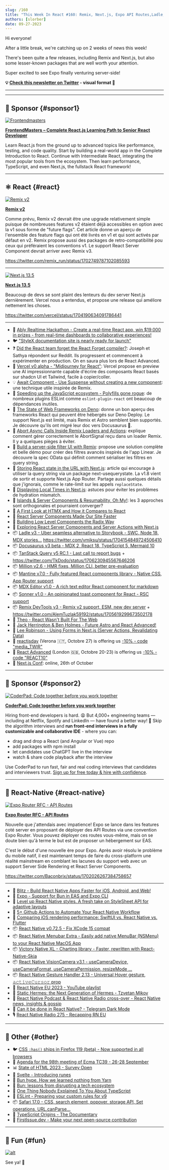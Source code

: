 ```yaml
---
slug: /160
title: "This Week In React #160: Remix, Next.js, Expo API Routes,Ladle, MDXEditor, Sonner, Docusaurus, AbortController, Query String, Menubar, VisionCamera, Victory Native XL, Bun, ESLint, TC39..."
authors: [slorber]
date: 09-27-2023
---
```


Hi everyone!

After a little break, we're catching up on 2 weeks of news this week!

There's been quite a few releases, including Remix and Next.js, but also some lesser-known packages that are well worth your attention.

Super excited to see Expo finally venturing server-side!

<!-- truncate -->

**💡 [Check this newsletter on Twitter](https://slo.im/thread) - visual format 🎨**

---


<Support />

---

## 💸 Sponsor {#sponsor1}

[![Frontendmasters](/emails/issues/158/frontendmasters.jpg)](https://frontendmasters.com/learn/react/?utm_source=newsletter&utm_medium=thisweekinreact&utm_campaign=reactpath)

**[FrontendMasters – Complete React.js Learning Path to Senior React Developer](https://frontendmasters.com/learn/react/?utm_source=newsletter&utm_medium=thisweekinreact&utm_campaign=reactpath)**

Learn React.js from the ground up to advanced topics like performance, testing, and code quality. Start by building a real-world app in the Complete Introduction to React. Continue with Intermediate React, integrating the most popular tools from the ecosystem. Then learn performance, TypeScript, and even Next.js, the fullstack React framework!

---

## ⚛️ React {#react}

[![Remix v2](/emails/issues/160/remix-v2.jpg)](https://remix.run/blog/remix-v2)

[**Remix v2**](https://remix.run/blog/remix-v2)

Comme prévu, Remix v2 devrait être une upgrade relativement simple puisque de nombreuses features v2 étaient déjà accessibles en option avec la v1 sous forme de "future flags". Cet article donne un aperçu de l'ensemble des feature flags qui ont été livrés en v1 et qui sont activés par défaut en v2. Remix propose aussi des packages de retro-compatibilité pou ceux qui préféraient les conventions v1. Le support React Server Component devrait arriver avec Remix v3.

https://twitter.com/remix_run/status/1702749787102085593

---

[![Next.js 13.5](/emails/issues/160/next-13.5.jpg)](https://remix.run/blog/remix-v2)

[**Next.js 13.5**](https://nextjs.org/blog/next-13-5)

Beaucoup de devs se sont plaint des lenteurs du dev server Next.js dernièrement. Vercel nous a entendus, et propose une release qui améliore nettement les choses.

https://twitter.com/vercel/status/1704190634091786441

---

- 💸 [Ably Realtime Hackathon - Create a real-time React app, win $19,000 in prizes - from real-time dashboards to collaborative experiences!](https://ably.devpost.com/?utm_campaign=23-hackathon&utm_source=thisweekinreact&utm_medium=referral)
- 🐦 ["StyleX documentation site is nearly ready for launch"](https://twitter.com/naman34/status/1703576411330810282)
- ❓ [Did the React team forget the React Forget compiler?](https://www.reddit.com/r/reactjs/comments/16nnh4z/did_the_react_team_forget_the_react_forget/): Joseph et Sathya répondent sur Reddit. Ils progressent et commencent à expérimenter en production. On en saura plus lors de React Advanced.
- 👀 [Vercel v0 alpha - "Midjourney for React"](https://v0.dev/): Vercel propose en preview une AI impressionnante capable d'écrire des composants React basés sur shadcn UI et Tailwind, facile à copier/coller.
- 💡 [Await Component - Use Suspense without creating a new component](https://buildui.com/recipes/await-component): une technique utile inspirée de Remix.
- 📜 [Speeding up the JavaScript ecosystem - Polyfills gone rogue](https://marvinh.dev/blog/speeding-up-javascript-ecosystem-part-6/): de nombreux plugins ESLint comme `eslint-plugin-react` ont beaucoup de dépendances inutiles.
- 📜 [The State of Web Frameworks on Deno](https://deno.com/blog/web-frameworks-on-deno): donne un bon aperçu des frameworks React qui peuvent être hébergés sur Deno Deploy. Le support Next.js est limité, mais Remix et Astro semblent bien supportés. Je découvre qu'ils ont migré leur doc vers Docusaurus 🥲.
- 📜 [Abort Async Calls Inside Remix Loaders and Actions](https://sergiodxa.com/tutorials/abort-async-calls-inside-remix-loaders-and-actions): explique comment gérer correctement le AbortSignal reçu dans un loader Remix. Il y a quelques pièges à éviter.
- 📜 [Build a server-side filter UI with Remix](https://www.jacobparis.com/content/remix-filter-bar): propose une solution complète et belle démo pour créer des filtres avancés inspirés de l'app Linear. Je découvre la spec OData qui définit comment sérialiser les filtres en query string.
- 📜 [Storing React state in the URL with Next.js](https://francoisbest.com/posts/2023/storing-react-state-in-the-url-with-nextjs): article qui encourage à utiliser la query string via un package next-usequerystate. La v1.8 vient de sortir et supporte Next.js App Router. Partage aussi quelques détails que j'ignorais, comme le rate-limit sur les appels `replaceState`.
- 📜 [Displaying Local Times in Next.js](https://francoisbest.com/posts/2023/displaying-local-times-in-nextjs): astuces pour éviter les problèmes de hydration mismatch.
- 📜 [Islands & Server Components & Resumability, Oh My!](https://dev.to/this-is-learning/islands-server-components-resumability-oh-my-319d): les 3 approches sont orthogonales et pourraient converger?
- 📜 [A First Look at HTMX and How it Compares to React](https://www.builder.io/blog/htmx-vs-react)
- 📜 [React Server Components Made Our Site Faster](https://frigade.com/blog/bundle-size-reduction-with-rsc-and-frigade)
- 📜 [Building Low Level Components the Radix Way](https://alexkondov.com/building-low-level-components-the-radix-way/)
- 📜 [Exploring React Server Components and Server Actions with Next.js](https://www.antstack.com/blog/exploring-react-server-components-and-server-actions-with-next-js/)
- 📦 [Ladle v3 - Uber seamless alternative to Storybook - SWC, Node 18, MDX stories...](https://ladle.dev/blog/ladle-v3/) https://twitter.com/vmiksu/status/1704154849724506410
- 📦 [Docusaurus v3 beta - MDX 2, React 18, TypeScript 5, Mermaid 10](https://github.com/facebook/docusaurus/discussions/9312)
- 📦 [TanStack Query v5 RC.1 - Last call to report bugs](https://github.com/TanStack/query/releases/tag/v5.0.0-rc.1) + https://twitter.com/TkDodo/status/1706230945567646206
- 📦 [Million v2.6 - HMR fixes, Million CLI, better pre-evaluation](https://github.com/aidenybai/million/releases/tag/v2.6.0)
- 📦 [Mantine v7.0 - Fully featured React components library - Native CSS, App Router support](https://mantine.dev/changelog/7-0-0/)
- 📦 [MDX Editor v1.0 - A rich text editor React component for markdown](https://github.com/mdx-editor/editor)
- 📦 [Sonner v1.0 - An opinionated toast component for React - RSC support](https://sonner.emilkowal.ski/)
- 📦 [Remix DevTools v3 - Remix v2 support, ESM, new dev server](https://github.com/Code-Forge-Net/Remix-Dev-Tools/releases/tag/v3.0.0) + https://twitter.com/AlemTuzlak59192/status/1705619299673502178
- 🎥 [Theo - React Wasn't Built For The Web](https://www.youtube.com/watch?v=Y12sGu8-qFE&t=2s)
- 🎥 [Jack Herrington & Ben Holmes - Future Astro and React Advanced!](https://www.youtube.com/watch?v=sbiuZj2s5fs)
- 🎥 [Lee Robinson - Using Forms in Next.js (Server Actions, Revalidating Data)](https://www.youtube.com/watch?v=dDpZfOQBMaU)
- 👥 [reactjsday](https://2023.reactjsday.it/) (Verona 🇮🇹, Octobre 27) is offering us [\-10% - code "media_TWIR"](https://ti.to/grusp/reactjsday-2023/discount/media_TWIR)
- 👥 [React Advanced](https://reactadvanced.com/?utm_source=email&utm_medium=thisweekinreact) (London 🇬🇧, Octobre 20-23) is offering us [\-10% - code "REACT10"](https://ti.to/gitnation/react-advanced-london-2023/discount/REACT10)
- 👥 [Next.js Conf](https://nextjs.org/conf): online, 26th of October

<SubscribeFormEmbed placement="middle" />

---

## 💸 Sponsor {#sponsor2}

[![CoderPad: Code together before you work together](/emails/issues/154/coderpad.png)](https://coderpad.io/?utm_medium=3pmedia&utm_source=ThisWeekInReact&utm_campaign=23-Q3-3PMedia-ThisWeekInReact-ACQ-All-Global-Newsletter)

[**CoderPad: Code together before you work together**](https://coderpad.io/?utm_medium=3pmedia&utm_source=ThisWeekInReact&utm_campaign=23-Q3-3PMedia-ThisWeekInReact-ACQ-All-Global-Newsletter)

Hiring front-end developers is hard. 😩 But 4,000+ engineering teams — including at Netflix, Spotify and LinkedIn — have found a better way! 🤠 Skip the algorithm interviews and **run front-end interviews in a fully customizable and collaborative IDE** - where you can:

- drag and drop a React (and Angular or Vue) repo
- add packages with npm install
- let candidates use ChatGPT live in the interview
- watch & share code playback after the interview

Use CoderPad to run fast, fair and real coding interviews that candidates and interviewers trust. [Sign up for free today & hire with confidence](https://coderpad.io/?utm_medium=3pmedia&utm_source=ThisWeekInReact&utm_campaign=23-Q3-3PMedia-ThisWeekInReact-ACQ-All-Global-Newsletter).

---

## 📱 React-Native {#react-native}

[![Expo Router RFC - API Routes](/emails/issues/160/expo-api-routes.jpg)](https://blog.expo.dev/rfc-api-routes-cce5a3b9f25d)

[**Expo Router RFC - API Routes**](https://blog.expo.dev/rfc-api-routes-cce5a3b9f25d)

Nouvelle que j'attendais avec impatience! Expo se lance dans les features coté server en proposant de déployer des API Routes via une convention Expo Router. Vous pouvez déployer ces routes vous-même, mais on se doute bien qu'à terme le but est de proposer un hébergement sur EAS.

C'est le début d'une nouvelle ère pour Expo. Après avoir résolu le problème du mobile natif, il est maintenant temps de faire du cross-platform une réalité mainstream en comblant les lacunes du support web avec un support Server Side Rendering et React Server Components.

https://twitter.com/Baconbrix/status/1702026267384758657

---

- 💸 [Blitz - Build React Native Apps Faster for iOS, Android, and Web!](https://www.blitz-rn.com/)
- 👀 [Expo - Support for Bun in EAS and Expo CLI](https://expo.dev/changelog/2023/09-25-eas-bun-support)
- 📜 [Level up React Native styles. A fresh take on StyleSheet API for adaptive layouts](https://www.reactnativecrossroads.com/posts/level-up-react-native-styles)
- 📜 [5+ Github Actions to Automate Your React Native Workflow](https://elazizi.com/posts/5-github-actions-to-automate-your-react-native-workflow/)
- 📜 [Comparing iOS rendering performance: SwiftUI vs. React Native vs. Flutter](https://blog.theodo.com/2023/09/ios-rendering-performance/)
- 📦 [React Native v0.72.5 - Fix XCode 15 compat](https://github.com/facebook/react-native/releases/tag/v0.72.5)
- 📦 [React Native Menubar Extra - Easily add native MenuBar (NSMenu) to your React Native MacOS App](https://github.com/okwasniewski/react-native-menubar-extra)
- 📦 [Victory Native XL - Charting library - Faster, rewritten with React-Native-Skia](https://github.com/FormidableLabs/victory-native-xl)
- 📦 [React Native VisionCamera v3.1 - useCameraDevice, useCameraFormat, useCameraPermission, resizeMode ...](https://github.com/mrousavy/react-native-vision-camera/releases/tag/v3.1.0)
- 📦 [React Native Gesture Handler 2.13 - Universal Hover gesture, 𝚊𝚌𝚝𝚒𝚟𝚎𝙲𝚞𝚛𝚜𝚘𝚛 prop](https://github.com/software-mansion/react-native-gesture-handler/releases/tag/2.13.0)
- 🎥 [React Native EU 2023 - YouTube playlist](https://www.youtube.com/playlist?list=PLZ3MwD-soTTEm5KtB2AoZuM7fiYRR69k8)
- 🎥 [Static Hermes: the Next Generation of Hermes - Tzvetan Mikov](https://www.youtube.com/watch?v=q-xKYA0EO-c)
- 🎥 [React Native Podcast & React Native Radio cross-over - React Native news, insights & gossip](https://www.youtube.com/watch?v=xc15HtMuMhs)
- 🎥 [Can it be done in React Native? - Telegram Dark Mode](https://www.youtube.com/watch?v=vKYEFpO06Tk)
- 🎙️ [React Native Radio 275 - Recapping RN EU](https://reactnativeradio.com/episodes/rnr-275-recapping-rn-eu)

---

## 🔀 Other {#other}

- 🐦 [CSS `:has()` ships in Firefox 119 (beta) - Now supported in all browsers](https://twitter.com/sebastienlorber/status/1706976759269224724)
- 👀 [Agenda for the 98th meeting of Ecma TC39 - 26-28 September](https://github.com/tc39/agendas/blob/main/2023/09.md#agenda-for-the-98th-meeting-of-ecma-tc39)
- 📊 [State of HTML 2023 - Survey Open](https://survey.devographics.com/en-US/survey/state-of-html/2023)
- 📜 [Svelte - Introducing runes](https://svelte.dev/blog/runes)
- 📜 [Bun hype. How we learned nothing from Yarn](https://dev.to/thejaredwilcurt/bun-hype-how-we-learned-nothing-from-yarn-2n3j)
- 📜 [Bun: lessons from disrupting a tech ecosystem](https://blog.pragmaticengineer.com/bun-lessons-from-disrupting/)
- 📜 [One Thing Nobody Explained To You About TypeScript](https://redd.one/blog/one-thing-nobody-explained-to-you-about-typescript)
- 📜 [ESLint - Preparing your custom rules for v9](https://eslint.org/blog/2023/09/preparing-custom-rules-eslint-v9/)
- 📦 [Safari 17.0 - CSS, search element, popover, storage API, Set operations, URL.canParse...](https://webkit.org/blog/14445/webkit-features-in-safari-17-0/)
- 🎥 [TypeScript Origins - The Documentary](https://www.youtube.com/watch?v=U6s2pdxebSo)
- 🔗 [FirstIssue.dev - Make your next open-source contribution](https://firstissue.dev/)

---

## 🤭 Fun {#fun}

[![alt](/emails/issues/160/meme.jpg)](https://twitter.com/HODLFrance/status/1704507457555284348)

See ya! 👋
